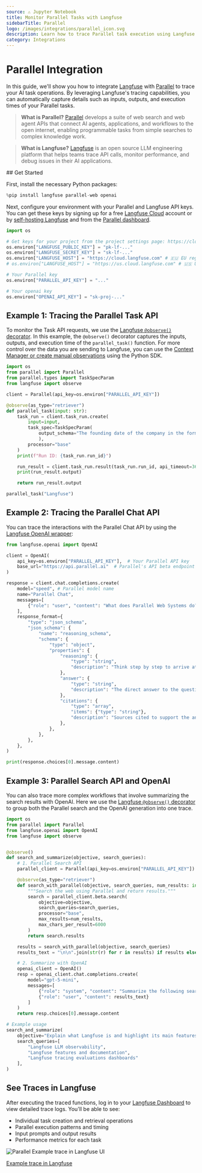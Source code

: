```yaml
---
source: ⚠️ Jupyter Notebook
title: Monitor Parallel Tasks with Langfuse
sidebarTitle: Parallel
logo: /images/integrations/parallel_icon.svg
description: Learn how to trace Parallel task execution using Langfuse to capture detailed observability data for your AI workflow operations.
category: Integrations
---
```


# Parallel Integration

In this guide, we'll show you how to integrate [Langfuse](https://langfuse.com) with [Parallel](https://parallel.ai/) to trace your AI task operations. By leveraging Langfuse's tracing capabilities, you can automatically capture details such as inputs, outputs, and execution times of your Parallel tasks.

> **What is Parallel?** [Parallel](https://parallel.ai/) develops a suite of web search and web agent APIs that connect AI agents, applications, and workflows to the open internet, enabling programmable tasks from simple searches to complex knowledge work.

> **What is Langfuse?** [Langfuse](https://langfuse.com) is an open source LLM engineering platform that helps teams trace API calls, monitor performance, and debug issues in their AI applications.

<Steps>
## Get Started

First, install the necessary Python packages:


```python
%pip install langfuse parallel-web openai
```

Next, configure your environment with your Parallel and Langfuse API keys. You can get these keys by signing up for a free [Langfuse Cloud](https://cloud.langfuse.com/) account or by [self-hosting Langfuse](https://langfuse.com/self-hosting) and from the [Parallel dashboard](https://parallel.ai/).


```python
import os

# Get keys for your project from the project settings page: https://cloud.langfuse.com
os.environ["LANGFUSE_PUBLIC_KEY"] = "pk-lf-..." 
os.environ["LANGFUSE_SECRET_KEY"] = "sk-lf-..." 
os.environ["LANGFUSE_HOST"] = "https://cloud.langfuse.com" # 🇪🇺 EU region
# os.environ["LANGFUSE_HOST"] = "https://us.cloud.langfuse.com" # 🇺🇸 US region

# Your Parallel key
os.environ["PARALLEL_API_KEY"] = "..."

# Your openai key
os.environ["OPENAI_API_KEY"] = "sk-proj-..."
```

## Example 1: Tracing the Parallel Task API

To monitor the Task API requests, we use the [Langfuse `@observe()` decorator](https://langfuse.com/docs/sdk/python/decorators). In this example, the `@observe()` decorator captures the inputs, outputs, and execution time of the `parallel_task()` function. For more control over the data you are sending to Langfuse, you can use the [Context Manager or create manual observations](https://langfuse.com/docs/observability/sdk/python/instrumentation#custom-instrumentation) using the Python SDK.


```python
import os
from parallel import Parallel
from parallel.types import TaskSpecParam
from langfuse import observe

client = Parallel(api_key=os.environ["PARALLEL_API_KEY"])

@observe(as_type="retriever")
def parallel_task(input: str):
    task_run = client.task_run.create(
        input=input,
        task_spec=TaskSpecParam(
            output_schema="The founding date of the company in the format MM-YYYY"
            ),
        processor="base"
    )
    print(f"Run ID: {task_run.run_id}")

    run_result = client.task_run.result(task_run.run_id, api_timeout=3600)
    print(run_result.output)

    return run_result.output

parallel_task("Langfuse")
```

## Example 2: Tracing the Parallel Chat API

You can trace the interactions with the Parallel Chat API by using the [Langfuse OpenAI wrapper](https://langfuse.com/integrations/model-providers/openai-py): 


```python
from langfuse.openai import OpenAI

client = OpenAI(
    api_key=os.environ["PARALLEL_API_KEY"],  # Your Parallel API key
    base_url="https://api.parallel.ai"  # Parallel's API beta endpoint
)

response = client.chat.completions.create(
    model="speed", # Parallel model name
    name="Parallel Chat",
    messages=[
        {"role": "user", "content": "What does Parallel Web Systems do?"}
    ],
    response_format={
        "type": "json_schema",
        "json_schema": {
            "name": "reasoning_schema",
            "schema": {
                "type": "object",
                "properties": {
                    "reasoning": {
                        "type": "string",
                        "description": "Think step by step to arrive at the answer",
                    },
                    "answer": {
                        "type": "string",
                        "description": "The direct answer to the question",
                    },
                    "citations": {
                        "type": "array",
                        "items": {"type": "string"},
                        "description": "Sources cited to support the answer",
                    },
                },
            },
        },
    },
)

print(response.choices[0].message.content)
```

## Example 3: Parallel Search API and OpenAI

You can also trace more complex workflows that involve summarizing the search results with OpenAI. Here we use the [Langfuse `@observe()` decorator](https://langfuse.com/docs/sdk/python/decorators) to group both the Parallel search and the OpenAI generation into one trace. 


```python
import os
from parallel import Parallel
from langfuse.openai import OpenAI
from langfuse import observe


@observe()
def search_and_summarize(objective, search_queries):
    # 1. Parallel Search API
    parallel_client = Parallel(api_key=os.environ["PARALLEL_API_KEY"])

    @observe(as_type="retriever")
    def search_with_parallel(objective, search_queries, num_results: int = 5):
        """Search the web using Parallel and return results."""
        search = parallel_client.beta.search(
            objective=objective,
            search_queries=search_queries,
            processor="base",
            max_results=num_results,
            max_chars_per_result=6000
        )
        return search.results

    results = search_with_parallel(objective, search_queries)
    results_text = "\n\n".join(str(r) for r in results) if results else "No results."

    # 2. Summarize with OpenAI
    openai_client = OpenAI()
    resp = openai_client.chat.completions.create(
        model="gpt-5-mini",
        messages=[
            {"role": "system", "content": "Summarize the following search results clearly and concisely."},
            {"role": "user", "content": results_text}
        ]
    )
    return resp.choices[0].message.content

# Example usage
search_and_summarize(
    objective="Explain what Langfuse is and highlight its main features for LLM application observability.",
    search_queries=[
        "Langfuse LLM observability",
        "Langfuse features and documentation",
        "Langfuse tracing evaluations dashboards"
    ],
)
```

## See Traces in Langfuse

After executing the traced functions, log in to your [Langfuse Dashboard](https://cloud.langfuse.com) to view detailed trace logs. You'll be able to see:

- Individual task creation and retrieval operations
- Parallel execution patterns and timing
- Input prompts and output results
- Performance metrics for each task

![Parallel Example trace in Langfuse UI](https://langfuse.com/images/cookbook/integration_parallel-ai/parallel-ai-example-trace.png)

[Example trace in Langfuse](https://cloud.langfuse.com/project/cloramnkj0002jz088vzn1ja4/traces/a664e35ab40a75d04cf6a262d0399f05?timestamp=2025-10-28T15%3A16%3A26.617Z&observation=13fc56583aafeb06)
</Steps>


<LearnMore />
